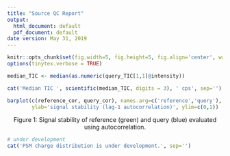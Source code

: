 ```yaml
---
title: "Source QC Report"
output:
  html_document: default
  pdf_document: default
date version: May 31, 2019
---
```




```r
knitr::opts_chunk$set(fig.width=5, fig.height=5, fig.align='center', warning=FALSE, message=FALSE, error=TRUE)
options(tinytex.verbose = TRUE)
```



```r
median_TIC <- median(as.numeric(query_TIC[1,1]@intensity))

cat('Median TIC ', scientific(median_TIC, digits = 3), ' cps', sep='')

```



```r

barplot(c(reference_cor, query_cor), names.arg=c('reference','query'), col=c("green","blue"),
        ylab='signal stability (lag-1 autocorrelation)', ylim=c(0,1))

```
<center>Figure 1: Signal stability of reference (green) and query (blue) evaluated using autocorrelation.</center>



```r
# under development
cat('PSM charge distribution is under development.', sep='')

```

